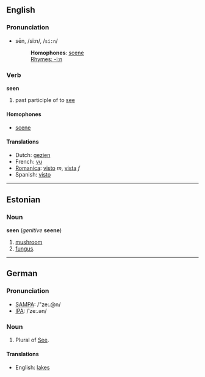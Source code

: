 ==English==
===Pronunciation===
*sēn, /siːn/, /<tt>si:n</tt>/
*:'''Homophones''': [[scene]]
*:[[Rhymes:English:-iːn|Rhymes: -iːn]]

=== Verb ===

'''seen'''

# past participle of to [[see]]

==== Homophones ====
*[[scene]]

==== Translations ====
*Dutch: [[gezien]]
*French: [[vu]]
*[[Romanica]]: [[visto]] ''m'', [[vista]] ''f''
*Spanish: [[visto]]

----

==Estonian==

===Noun===
'''seen''' (''genitive'' '''seene''')

# [[mushroom]]
# [[fungus]].

----

==German==
=== Pronunciation ===
*[[w:SAMPA|SAMPA]]: /"ze:.@n/
*[[w:IPA|IPA]]: /ˈzeː.ən/

===Noun===

# Plural of [[See]].

====Translations====
*English: [[lakes]]